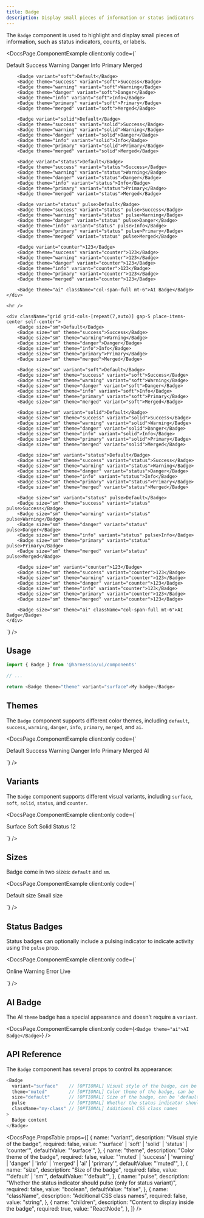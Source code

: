 ```yaml
---
title: Badge
description: Display small pieces of information or status indicators
---
```


The `Badge` component is used to highlight and display small pieces of information, such as status indicators, counts, or labels.


<DocsPage.ComponentExample
  client:only
  code={`<div className="flex flex-col gap-8">
    <div className="grid grid-cols-[repeat(7,auto)] gap-5 place-items-center">
        <Badge>Default</Badge>
        <Badge theme="success">Success</Badge>
        <Badge theme="warning">Warning</Badge>
        <Badge theme="danger">Danger</Badge>
        <Badge theme="info">Info</Badge>
        <Badge theme="primary">Primary</Badge>
        <Badge theme="merged">Merged</Badge>

        <Badge variant="soft">Default</Badge>
        <Badge theme="success" variant="soft">Success</Badge>
        <Badge theme="warning" variant="soft">Warning</Badge>
        <Badge theme="danger" variant="soft">Danger</Badge>
        <Badge theme="info" variant="soft">Info</Badge>
        <Badge theme="primary" variant="soft">Primary</Badge>
        <Badge theme="merged" variant="soft">Merged</Badge>

        <Badge variant="solid">Default</Badge>
        <Badge theme="success" variant="solid">Success</Badge>
        <Badge theme="warning" variant="solid">Warning</Badge>
        <Badge theme="danger" variant="solid">Danger</Badge>
        <Badge theme="info" variant="solid">Info</Badge>
        <Badge theme="primary" variant="solid">Primary</Badge>
        <Badge theme="merged" variant="solid">Merged</Badge>

        <Badge variant="status">Default</Badge>
        <Badge theme="success" variant="status">Success</Badge>
        <Badge theme="warning" variant="status">Warning</Badge>
        <Badge theme="danger" variant="status">Danger</Badge>
        <Badge theme="info" variant="status">Info</Badge>
        <Badge theme="primary" variant="status">Primary</Badge>
        <Badge theme="merged" variant="status">Merged</Badge>

        <Badge variant="status" pulse>Default</Badge>
        <Badge theme="success" variant="status" pulse>Success</Badge>
        <Badge theme="warning" variant="status" pulse>Warning</Badge>
        <Badge theme="danger" variant="status" pulse>Danger</Badge>
        <Badge theme="info" variant="status" pulse>Info</Badge>
        <Badge theme="primary" variant="status" pulse>Primary</Badge>
        <Badge theme="merged" variant="status" pulse>Merged</Badge>

        <Badge variant="counter">123</Badge>
        <Badge theme="success" variant="counter">123</Badge>
        <Badge theme="warning" variant="counter">123</Badge>
        <Badge theme="danger" variant="counter">123</Badge>
        <Badge theme="info" variant="counter">123</Badge>
        <Badge theme="primary" variant="counter">123</Badge>
        <Badge theme="merged" variant="counter">123</Badge>

        <Badge theme="ai" className="col-span-full mt-6">AI Badge</Badge>
    </div>

    <hr />

    <div className="grid grid-cols-[repeat(7,auto)] gap-5 place-items-center self-center">
        <Badge size="sm">Default</Badge>
        <Badge size="sm" theme="success">Success</Badge>
        <Badge size="sm" theme="warning">Warning</Badge>
        <Badge size="sm" theme="danger">Danger</Badge>
        <Badge size="sm" theme="info">Info</Badge>
        <Badge size="sm" theme="primary">Primary</Badge>
        <Badge size="sm" theme="merged">Merged</Badge>

        <Badge size="sm" variant="soft">Default</Badge>
        <Badge size="sm" theme="success" variant="soft">Success</Badge>
        <Badge size="sm" theme="warning" variant="soft">Warning</Badge>
        <Badge size="sm" theme="danger" variant="soft">Danger</Badge>
        <Badge size="sm" theme="info" variant="soft">Info</Badge>
        <Badge size="sm" theme="primary" variant="soft">Primary</Badge>
        <Badge size="sm" theme="merged" variant="soft">Merged</Badge>

        <Badge size="sm" variant="solid">Default</Badge>
        <Badge size="sm" theme="success" variant="solid">Success</Badge>
        <Badge size="sm" theme="warning" variant="solid">Warning</Badge>
        <Badge size="sm" theme="danger" variant="solid">Danger</Badge>
        <Badge size="sm" theme="info" variant="solid">Info</Badge>
        <Badge size="sm" theme="primary" variant="solid">Primary</Badge>
        <Badge size="sm" theme="merged" variant="solid">Merged</Badge>

        <Badge size="sm" variant="status">Default</Badge>
        <Badge size="sm" theme="success" variant="status">Success</Badge>
        <Badge size="sm" theme="warning" variant="status">Warning</Badge>
        <Badge size="sm" theme="danger" variant="status">Danger</Badge>
        <Badge size="sm" theme="info" variant="status">Info</Badge>
        <Badge size="sm" theme="primary" variant="status">Primary</Badge>
        <Badge size="sm" theme="merged" variant="status">Merged</Badge>

        <Badge size="sm" variant="status" pulse>Default</Badge>
        <Badge size="sm" theme="success" variant="status" pulse>Success</Badge>
        <Badge size="sm" theme="warning" variant="status" pulse>Warning</Badge>
        <Badge size="sm" theme="danger" variant="status" pulse>Danger</Badge>
        <Badge size="sm" theme="info" variant="status" pulse>Info</Badge>
        <Badge size="sm" theme="primary" variant="status" pulse>Primary</Badge>
        <Badge size="sm" theme="merged" variant="status" pulse>Merged</Badge>

        <Badge size="sm" variant="counter">123</Badge>
        <Badge size="sm" theme="success" variant="counter">123</Badge>
        <Badge size="sm" theme="warning" variant="counter">123</Badge>
        <Badge size="sm" theme="danger" variant="counter">123</Badge>
        <Badge size="sm" theme="info" variant="counter">123</Badge>
        <Badge size="sm" theme="primary" variant="counter">123</Badge>
        <Badge size="sm" theme="merged" variant="counter">123</Badge>

        <Badge size="sm" theme="ai" className="col-span-full mt-6">AI Badge</Badge>
    </div>

</div>`}
/>

## Usage

```typescript jsx
import { Badge } from '@harnessio/ui/components'

// ...

return <Badge theme="theme" variant="surface">My badge</Badge>
```

## Themes

The `Badge` component supports different color themes, including `default`, `success`, `warning`, `danger`, `info`, `primary`, `merged`, and `ai`.

<DocsPage.ComponentExample
  client:only
  code={`<div className="flex flex-wrap gap-2">
    <Badge>Default</Badge>
    <Badge theme="success">Success</Badge>
    <Badge theme="warning">Warning</Badge>
    <Badge theme="danger">Danger</Badge>
    <Badge theme="info">Info</Badge>
    <Badge theme="primary">Primary</Badge>
    <Badge theme="merged">Merged</Badge>
    <Badge theme="ai">AI</Badge>
</div>`}
/>

## Variants

The `Badge` component supports different visual variants, including `surface`, `soft`, `solid`, `status`, and `counter`.

<DocsPage.ComponentExample
  client:only
  code={`<div className="flex flex-wrap gap-3">
    <Badge variant="surface" theme="primary">Surface</Badge>
    <Badge variant="soft" theme="primary">Soft</Badge>
    <Badge variant="solid" theme="primary">Solid</Badge>
    <Badge variant="status" theme="success">Status</Badge>
    <Badge variant="counter" theme="primary">12</Badge>
</div>`}
/>

## Sizes

Badge come in two sizes: `default` and `sm`.

<DocsPage.ComponentExample
  client:only
  code={`<div className="flex items-center gap-2">
    <Badge>Default size</Badge>
    <Badge size="sm">Small size</Badge>
</div>`}
/>

## Status Badges

Status badges can optionally include a pulsing indicator to indicate activity using the `pulse` prop.

<DocsPage.ComponentExample
  client:only
  code={`<div className="flex flex-wrap gap-3">
    <Badge variant="status" theme="success">Online</Badge>
    <Badge variant="status" theme="warning">Warning</Badge>
    <Badge variant="status" theme="danger">Error</Badge>
    <Badge variant="status" theme="success" pulse>Live</Badge>
</div>`}
/>

## AI Badge

The AI `theme` badge has a special appearance and doesn't require a `variant`.

<DocsPage.ComponentExample
  client:only
  code={`<Badge theme="ai">AI Badge</Badge>`}
/>

## API Reference

The `Badge` component has several props to control its appearance:

```typescript jsx
<Badge
  variant="surface"    // [OPTIONAL] Visual style of the badge, can be 'surface' | 'soft' | 'solid' | 'status' | 'counter'
  theme="muted"        // [OPTIONAL] Color theme of the badge, can be 'muted' | 'success' | 'warning' | 'danger' | 'info' | 'merged' | 'ai' | 'primary'
  size="default"       // [OPTIONAL] Size of the badge, can be 'default' | 'sm'
  pulse                // [OPTIONAL] Whether the status indicator should pulse (only for status variant)
  className="my-class" // [OPTIONAL] Additional CSS class names
>
  Badge content
</Badge>
```

<DocsPage.PropsTable
  props={[
    {
      name: "variant",
      description: "Visual style of the badge",
      required: false,
      value: "'surface' | 'soft' | 'solid' | 'status' | 'counter'",
      defaultValue: "'surface'",
    },
    {
      name: "theme",
      description: "Color theme of the badge",
      required: false,
      value:
        "'muted' | 'success' | 'warning' | 'danger' | 'info' | 'merged' | 'ai' | 'primary'",
      defaultValue: "'muted'",
    },
    {
      name: "size",
      description: "Size of the badge",
      required: false,
      value: "'default' | 'sm'",
      defaultValue: "'default'",
    },
    {
      name: "pulse",
      description:
        "Whether the status indicator should pulse (only for status variant)",
      required: false,
      value: "boolean",
      defaultValue: "false",
    },
    {
      name: "className",
      description: "Additional CSS class names",
      required: false,
      value: "string",
    },
    {
      name: "children",
      description: "Content to display inside the badge",
      required: true,
      value: "ReactNode",
    },
  ]}
/>
